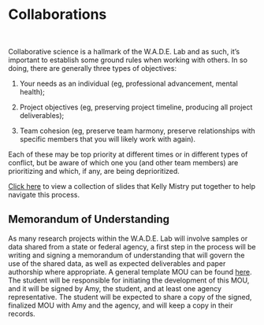 # Collaborations

<br>

Collaborative science is a hallmark of the W.A.D.E. Lab and as such, it's important to establish some ground rules when working with others. In so doing, there are generally three types of objectives:

1) Your needs as an individual (eg, professional advancement, mental health);

2) Project objectives (eg, preserving project timeline, producing all project deliverables);

3) Team cohesion (eg, preserve team harmony, preserve relationships with specific members that you will likely work with again).

Each of these may be top priority at different times or in different types of conflict, but be aware of which one you (and other team members) are prioritizing and which, if any, are being deprioritized.

[Click here](https://docs.google.com/presentation/d/1_8Dt204Onja83bx5QjLAaHGiU2hPP1ImQH1gldVzVdo/edit?ts=5f3ed056#slide=id.g7dbff98225_0_98) to view a collection of slides that Kelly Mistry put together to help navigate this process.

## Memorandum of Understanding

As many research projects within the W.A.D.E. Lab will involve samples or data shared from a state or federal agency, a first step in the process will be writing and signing a memorandum of understanding that will govern the use of the shared data, as well as expected deliverables and paper authorship where appropriate. A general template MOU can be found [here](). The student will be responsible for initiating the development of this MOU, and it will be signed by Amy, the student, and at least one agency representative. The student will be expected to share a copy of the signed, finalized MOU with Amy and the agency, and will keep a copy in their records.